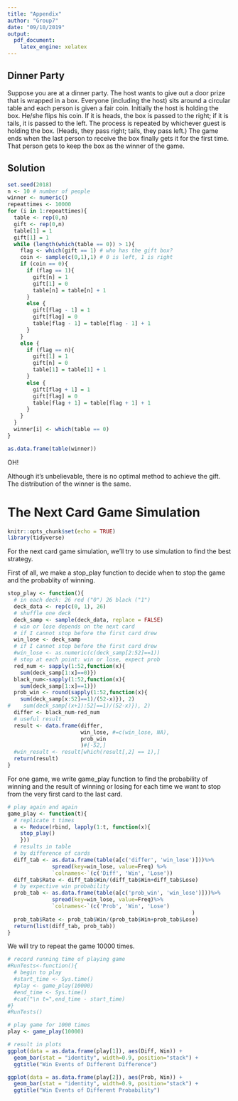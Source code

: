 ```yaml
---
title: "Appendix"
author: "Group7"
date: "09/10/2019"
output: 
  pdf_document: 
    latex_engine: xelatex
---
```

## Dinner Party
Suppose you are at a dinner party. The host wants to give out a door prize that is wrapped in a box. Everyone (including the host) sits around a circular table and each person is given a fair coin. Initially the host is holding the box. He/she flips his coin. If it is heads, the box is passed to the right; if it is tails, it is passed to the left. The process is repeated by whichever guest is holding the box. (Heads, they pass right; tails, they pass left.) The game ends when the last person to receive the box finally gets it for the first time. That person gets to keep the box as the winner of the game.

## Solution
```r
set.seed(2018)
n <- 10 # number of people
winner <- numeric()
repeattimes <- 10000
for (i in 1:repeattimes){
  table <- rep(0,n)
  gift <- rep(0,n)
  table[1] = 1
  gift[1] = 1
  while (length(which(table == 0)) > 1){
    flag <- which(gift == 1) # who has the gift box?
    coin <- sample(c(0,1),1) # 0 is left, 1 is right
    if (coin == 0){
      if (flag == 1){
        gift[n] = 1
        gift[1] = 0
        table[n] = table[n] + 1
      }
      else {
        gift[flag - 1] = 1
        gift[flag] = 0
        table[flag - 1] = table[flag - 1] + 1
      }
    }
    else {
      if (flag == n){
        gift[1] = 1
        gift[n] = 0
        table[1] = table[1] + 1
      }
      else {
        gift[flag + 1] = 1
        gift[flag] = 0
        table[flag + 1] = table[flag + 1] + 1
      }
    }
  }
  winner[i] <- which(table == 0)
}

as.data.frame(table(winner))
```

OH!

Although it's unbelievable, there is no optimal method to achieve the gift. The distribution of the winner is the same.

# The Next Card Game Simulation 

```r
knitr::opts_chunk$set(echo = TRUE)
library(tidyverse)
```

For the next card game simulation, we'll try to use simulation to find the best strategy.

First of all, we make a stop_play function to decide when to stop the game and the probablity of winning.

```r
stop_play <- function(){
  # in each deck: 26 red ("0") 26 black ("1")
  deck_data <- rep(c(0, 1), 26)
  # shuffle one deck  
  deck_samp <- sample(deck_data, replace = FALSE)
  # win or lose depends on the next card 
  # if I cannot stop before the first card drew
  win_lose <- deck_samp
  # if I cannot stop before the first card drew
  #win_lose <- as.numeric(c(deck_samp[2:52]==1))
  # stop at each point: win or lose, expect prob
  red_num <- sapply(1:52,function(x){
    sum(deck_samp[1:x]==0)})
  black_num<-sapply(1:52,function(x){
    sum(deck_samp[1:x]==1)})
  prob_win <- round(sapply(1:52,function(x){
    sum(deck_samp[x:52]==1)/(52-x)}), 2)
#    sum(deck_samp[(x+1):52]==1)/(52-x)}), 2)
  differ <- black_num-red_num
  # useful result
  result <- data.frame(differ, 
                       win_lose, #=c(win_lose, NA), 
                       prob_win
                       )#[-52,]
  #win_result <- result[which(result[,2] == 1),]
  return(result)
}
```

For one game, we write game_play function to find the probability of winning and the result of winning or losing for each time we want to stop from the very first card to the last card.

```r
# play again and again
game_play <- function(t){
  # replicate t times
  a <- Reduce(rbind, lapply(1:t, function(x){
    stop_play()
    }))
  # results in table
  # by difference of cards
  diff_tab <- as.data.frame(table(a[c('differ', 'win_lose')]))%>% 
              spread(key=win_lose, value=Freq) %>% 
              `colnames<-`(c('Diff', 'Win', 'Lose'))
  diff_tab$Rate <- diff_tab$Win/(diff_tab$Win+diff_tab$Lose)
  # by expective win probability
  prob_tab <- as.data.frame(table(a[c('prob_win', 'win_lose')]))%>% 
              spread(key=win_lose, value=Freq)%>%
              `colnames<-`(c('Prob', 'Win', 'Lose')
                                                          )
  prob_tab$Rate <- prob_tab$Win/(prob_tab$Win+prob_tab$Lose)
  return(list(diff_tab, prob_tab))
}
```

We will try to repeat the game 10000 times.

```r
# record running time of playing game
#RunTests<-function(){
  # begin to play
  #start_time <- Sys.time()
  #play <- game_play(10000)
  #end_time <- Sys.time()
  #cat("\n t=",end_time - start_time)
#}
#RunTests()
```

```r
# play game for 1000 times
play <- game_play(10000)

# result in plots
ggplot(data = as.data.frame(play[1]), aes(Diff, Win)) +
  geom_bar(stat = "identity", width=0.9, position="stack") +
  ggtitle("Win Events of Different Difference")

ggplot(data = as.data.frame(play[2]), aes(Prob, Win)) +
  geom_bar(stat = "identity", width=0.9, position="stack") +
  ggtitle("Win Events of Different Probability")
```
